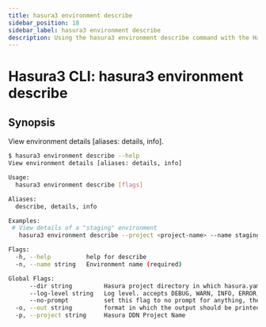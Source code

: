 ```yaml
---
title: hasura3 environment describe
sidebar_position: 18
sidebar_label: hasura3 environment describe
description: Using the hasura3 environment describe command with the Hasura CLI
---
```


# Hasura3 CLI: hasura3 environment describe 

## Synopsis
View environment details [aliases: details, info].

```bash
$ hasura3 environment describe --help
View environment details [aliases: details, info]

Usage:
  hasura3 environment describe [flags]

Aliases:
  describe, details, info

Examples:
 # View details of a "staging" environment
   hasura3 environment describe --project <project-name> --name staging

Flags:
  -h, --help          help for describe
  -n, --name string   Environment name (required)

Global Flags:
      --dir string         Hasura project directory in which hasura.yaml is present (default ".")
      --log-level string   Log level. accepts DEBUG, WARN, INFO, ERROR, FATAL (default "INFO")
      --no-prompt          set this flag to no prompt for anything, the command fails if any input is missing
  -o, --out string         format in which the output should be printed, accepts table, json and yaml (default "table")
  -p, --project string     Hasura DDN Project Name
```


